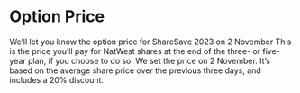 # Option Price

We’ll let you know the option price for ShareSave 2023 on 2 November
This is the price you’ll pay for NatWest shares at the end of the three- or five-year plan, if you choose to do so.
We set the price on 2 November. It’s based on the average share price over the previous three days, and includes a 20% discount.